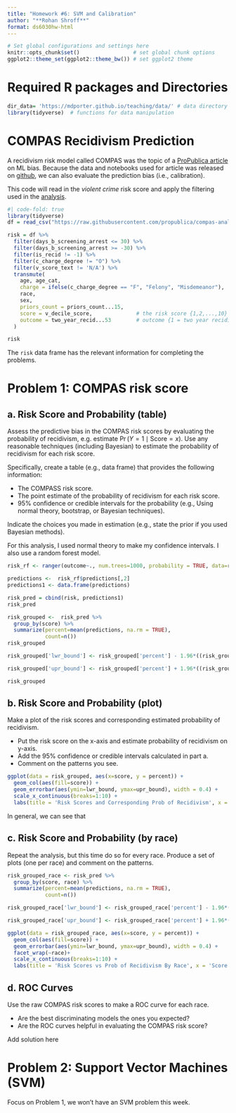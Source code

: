 ```yaml
---
title: "Homework #6: SVM and Calibration" 
author: "**Rohan Shroff**"
format: ds6030hw-html
---
```


```r
# Set global configurations and settings here
knitr::opts_chunk$set()                 # set global chunk options
ggplot2::theme_set(ggplot2::theme_bw()) # set ggplot2 theme
```

# Required R packages and Directories {.unnumbered .unlisted}

```r
dir_data= 'https://mdporter.github.io/teaching/data/' # data directory
library(tidyverse)  # functions for data manipulation  
```

# COMPAS Recidivism Prediction

A recidivism risk model called COMPAS was the topic of a [ProPublica article](https://www.propublica.org/article/machine-bias-risk-assessments-in-criminal-sentencing/) on ML bias. Because the data and notebooks used for article was released on [github](https://github.com/propublica/compas-analysis), we can also evaluate the prediction bias (i.e., calibration).

This code will read in the *violent crime* risk score and apply the filtering used in the [analysis](https://github.com/propublica/compas-analysis/blob/master/Compas%20Analysis.ipynb).

```r
#| code-fold: true
library(tidyverse)
df = read_csv("https://raw.githubusercontent.com/propublica/compas-analysis/master/compas-scores-two-years-violent.csv")

risk = df %>% 
  filter(days_b_screening_arrest <= 30) %>%
  filter(days_b_screening_arrest >= -30) %>% 
  filter(is_recid != -1) %>%
  filter(c_charge_degree != "O") %>%
  filter(v_score_text != 'N/A') %>% 
  transmute(
    age, age_cat,
    charge = ifelse(c_charge_degree == "F", "Felony", "Misdemeanor"),
    race,
    sex,                 
    priors_count = priors_count...15,
    score = v_decile_score,              # the risk score {1,2,...,10}
    outcome = two_year_recid...53        # outcome {1 = two year recidivate}
  )
```

```r
risk
```

The `risk` data frame has the relevant information for completing the problems.

# Problem 1: COMPAS risk score

## a. Risk Score and Probability (table)

Assess the predictive bias in the COMPAS risk scores by evaluating the probability of recidivism, e.g. estimate $\Pr(Y = 1 \mid \text{Score}=x)$. Use any reasonable techniques (including Bayesian) to estimate the probability of recidivism for each risk score.

Specifically, create a table (e.g., data frame) that provides the following information:

-   The COMPASS risk score.
-   The point estimate of the probability of recidivism for each risk score.
-   95% confidence or credible intervals for the probability (e.g., Using normal theory, bootstrap, or Bayesian techniques).

Indicate the choices you made in estimation (e.g., state the prior if you used Bayesian methods).

::: {.callout-note title="Solution"}
For this analysis, I used normal theory to make my confidence intervals. I also use a random forest model.

```r
risk_rf <- ranger(outcome~., num.trees=1000, probability = TRUE, data=risk) 
```

```r
predictions <-  risk_rf$predictions[,2]
predictions1 <- data.frame(predictions)

risk_pred = cbind(risk, predictions1)
risk_pred
```

```r
risk_grouped <-  risk_pred %>%
  group_by(score) %>%
  summarize(percent=mean(predictions, na.rm = TRUE),
            count=n())
risk_grouped
```

```r
risk_grouped['lwr_bound'] <- risk_grouped['percent'] - 1.96*((risk_grouped['percent']*(1-risk_grouped['percent']))/risk_grouped['count'])^0.5

risk_grouped['upr_bound'] <- risk_grouped['percent'] + 1.96*((risk_grouped['percent']*(1-risk_grouped['percent']))/risk_grouped['count'])^0.5
```

```r
risk_grouped
```
:::

## b. Risk Score and Probability (plot)

Make a plot of the risk scores and corresponding estimated probability of recidivism.

-   Put the risk score on the x-axis and estimate probability of recidivism on y-axis.
-   Add the 95% confidence or credible intervals calculated in part a.
-   Comment on the patterns you see.

::: {.callout-note title="Solution"}
```r

ggplot(data = risk_grouped, aes(x=score, y = percent)) + 
  geom_col(aes(fill=score)) + 
  geom_errorbar(aes(ymin=lwr_bound, ymax=upr_bound), width = 0.4) +
  scale_x_continuous(breaks=1:10) +
  labs(title = 'Risk Scores and Corresponding Prob of Recidivism', x = 'Score', y = 'Prob. of Recidivism')
```

In general, we can see that
:::

## c. Risk Score and Probability (by race)

Repeat the analysis, but this time do so for every race. Produce a set of plots (one per race) and comment on the patterns.

::: {.callout-note title="Solution"}
```r
risk_grouped_race <- risk_pred %>%
  group_by(score, race) %>%
  summarize(percent=mean(predictions, na.rm = TRUE),
            count=n())

risk_grouped_race['lwr_bound'] <- risk_grouped_race['percent'] - 1.96*((risk_grouped_race['percent']*(1-risk_grouped_race['percent']))/risk_grouped_race['count'])^0.5

risk_grouped_race['upr_bound'] <- risk_grouped_race['percent'] + 1.96*((risk_grouped_race['percent']*(1-risk_grouped_race['percent']))/risk_grouped_race['count'])^0.5
```

```r
ggplot(data = risk_grouped_race, aes(x=score, y = percent)) + 
  geom_col(aes(fill=score)) + 
  geom_errorbar(aes(ymin=lwr_bound, ymax=upr_bound), width = 0.4) +
  facet_wrap(~race)+
  scale_x_continuous(breaks=1:10) +
  labs(title = 'Risk Scores vs Prob of Recidivism By Race', x = 'Score', y = 'Prob. of Recidivism')
```
:::

## d. ROC Curves

Use the raw COMPAS risk scores to make a ROC curve for each race.

-   Are the best discriminating models the ones you expected?
-   Are the ROC curves helpful in evaluating the COMPAS risk score?

::: {.callout-note title="Solution"}
Add solution here
:::

# Problem 2: Support Vector Machines (SVM)

Focus on Problem 1, we won't have an SVM problem this week.
